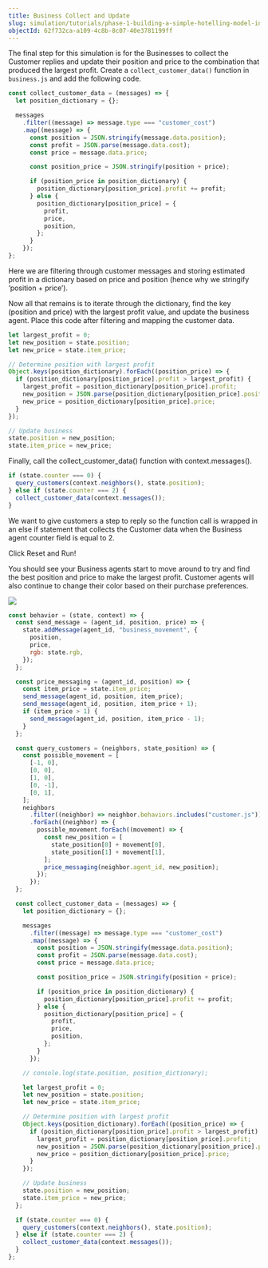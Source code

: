 ```yaml
---
title: Business Collect and Update
slug: simulation/tutorials/phase-1-building-a-simple-hotelling-model-in-2d/business-collect-and-update
objectId: 62f732ca-a109-4c8b-8c07-40e3781199ff
---
```


The final step for this simulation is for the Businesses to collect the Customer replies and update their position and price to the combination that produced the largest profit. Create a `collect_customer_data()` function in `business.js` and add the following code.

```javascript
const collect_customer_data = (messages) => {
  let position_dictionary = {};

  messages
    .filter((message) => message.type === "customer_cost")
    .map((message) => {
      const position = JSON.stringify(message.data.position);
      const profit = JSON.parse(message.data.cost);
      const price = message.data.price;

      const position_price = JSON.stringify(position + price);

      if (position_price in position_dictionary) {
        position_dictionary[position_price].profit += profit;
      } else {
        position_dictionary[position_price] = {
          profit,
          price,
          position,
        };
      }
    });
};
```

Here we are filtering through customer messages and storing estimated profit in a dictionary based on price and position \(hence why we stringify ‘position + price’\).

Now all that remains is to iterate through the dictionary, find the key \(position and price\) with the largest profit value, and update the business agent. Place this code after filtering and mapping the customer data.

```javascript
let largest_profit = 0;
let new_position = state.position;
let new_price = state.item_price;

// Determine position with largest profit
Object.keys(position_dictionary).forEach((position_price) => {
  if (position_dictionary[position_price].profit > largest_profit) {
    largest_profit = position_dictionary[position_price].profit;
    new_position = JSON.parse(position_dictionary[position_price].position);
    new_price = position_dictionary[position_price].price;
  }
});

// Update business
state.position = new_position;
state.item_price = new_price;
```

Finally, call the collect_customer_data\(\) function with context.messages\(\).

```javascript
if (state.counter === 0) {
  query_customers(context.neighbors(), state.position);
} else if (state.counter === 2) {
  collect_customer_data(context.messages());
}
```

We want to give customers a step to reply so the function call is wrapped in an else if statement that collects the Customer data when the Business agent counter field is equal to 2.

Click Reset and Run!

You should see your Business agents start to move around to try and find the best position and price to make the largest profit. Customer agents will also continue to change their color based on their purchase preferences.

![](https://cdn-us1.hash.ai/site/docs/lc_p1.gif)

<Tabs>
<Tab title="business.js" >

```javascript
const behavior = (state, context) => {
  const send_message = (agent_id, position, price) => {
    state.addMessage(agent_id, "business_movement", {
      position,
      price,
      rgb: state.rgb,
    });
  };

  const price_messaging = (agent_id, position) => {
    const item_price = state.item_price;
    send_message(agent_id, position, item_price);
    send_message(agent_id, position, item_price + 1);
    if (item_price > 1) {
      send_message(agent_id, position, item_price - 1);
    }
  };

  const query_customers = (neighbors, state_position) => {
    const possible_movement = [
      [-1, 0],
      [0, 0],
      [1, 0],
      [0, -1],
      [0, 1],
    ];
    neighbors
      .filter((neighbor) => neighbor.behaviors.includes("customer.js"))
      .forEach((neighbor) => {
        possible_movement.forEach((movement) => {
          const new_position = [
            state_position[0] + movement[0],
            state_position[1] + movement[1],
          ];
          price_messaging(neighbor.agent_id, new_position);
        });
      });
  };

  const collect_customer_data = (messages) => {
    let position_dictionary = {};

    messages
      .filter((message) => message.type === "customer_cost")
      .map((message) => {
        const position = JSON.stringify(message.data.position);
        const profit = JSON.parse(message.data.cost);
        const price = message.data.price;

        const position_price = JSON.stringify(position + price);

        if (position_price in position_dictionary) {
          position_dictionary[position_price].profit += profit;
        } else {
          position_dictionary[position_price] = {
            profit,
            price,
            position,
          };
        }
      });

    // console.log(state.position, position_dictionary);

    let largest_profit = 0;
    let new_position = state.position;
    let new_price = state.item_price;

    // Determine position with largest profit
    Object.keys(position_dictionary).forEach((position_price) => {
      if (position_dictionary[position_price].profit > largest_profit) {
        largest_profit = position_dictionary[position_price].profit;
        new_position = JSON.parse(position_dictionary[position_price].position);
        new_price = position_dictionary[position_price].price;
      }
    });

    // Update business
    state.position = new_position;
    state.item_price = new_price;
  };

  if (state.counter === 0) {
    query_customers(context.neighbors(), state.position);
  } else if (state.counter === 2) {
    collect_customer_data(context.messages());
  }
};
```

</Tab>
</Tabs>
